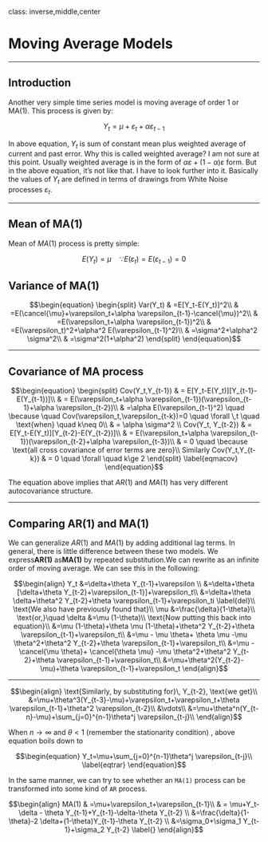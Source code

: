 class: inverse,middle,center

# Moving Average Models

---

## Introduction

Another very simple time series model is moving average of order 1 or MA(1). This process is given by:

$$\begin{equation}
    Y_t=\mu+\varepsilon_t+\alpha \varepsilon_{t-1}
\end{equation}$$

In above equation, $Y_t$ is sum of constant mean plus weighted average of current and past error. Why this is called weighted average? I am not sure at this point. Usually weighted average is in the form of $\alpha \varepsilon+(1-\alpha) \varepsilon$ form. But in the above equation, it's not like that. I have to look further into it. Basically the values of $Y_t$ are defined in terms of drawings from White Noise processes $\varepsilon_t$. 

---

## Mean of MA(1)

Mean of $MA(1)$ process is pretty simple: 

$$\begin{equation}
    E(Y_t)=\mu \quad \because E(\varepsilon_t)=E(\varepsilon_{t-1})=0
\end{equation}$$

## Variance of MA(1)

$$\begin{equation}
    \begin{split}
	Var(Y_t) & =E[Y_t-E(Y_t)]^2\\
	& =E(\cancel{\mu}+\varepsilon_t+\alpha \varepsilon_{t-1}-\cancel{\mu})^2\\
	& =E(\varepsilon_t+\alpha \varepsilon_{t-1})^2\\
	& =E(\varepsilon_t)^2+\alpha^2 E(\varepsilon_{t-1}^2)\\
	& =\sigma^2+\alpha^2 \sigma^2\\ 
	& =\sigma^2(1+\alpha^2)
  \end{split}
\end{equation}$$

---

## Covariance of MA process

$$\begin{equation}
    \begin{split}
	Cov(Y_t,Y_{t-1}) & = E[Y_t-E(Y_t)][Y_{t-1}-E(Y_{t-1})]\\
		     & = E(\varepsilon_t+\alpha \varepsilon_{t-1})(\varepsilon_{t-1}+\alpha \varepsilon_{t-2})\\
		     & =\alpha E(\varepsilon_{t-1}^2) \quad \because \quad Cov(\varepsilon_t,\varepsilon_{t-k})=0 \quad \forall \,t \quad \text{when} \quad k\neq 0\\ 
		     & = \alpha \sigma^2 \\
	    Cov(Y_t, Y_{t-2}) & = E[Y_t-E(Y_t)][Y_{t-2}-E(Y_{t-2})]\\
		     & = E(\varepsilon_t+\alpha \varepsilon_{t-1})(\varepsilon_{t-2}+\alpha \varepsilon_{t-3})\\
		     & = 0 \quad \because \text{all cross covariance of error terms are zero}\\ 
	Similarly Cov(Y_t,Y_{t-k}) & = 0 \quad \forall \quad k\ge 2
			\end{split}
			\label{eqmacov}
\end{equation}$$

The equation above implies that $AR(1)$ and $MA(1)$ has very different autocovariance structure. 

---

## Comparing AR(1) and MA(1)

We can generalize $AR(1)$ and $MA(1)$ by adding additional lag terms. In general, there is little difference between these two models. We express$\mathbf{AR(1)}$  as$\mathbf{MA(1)}$ by repeated substitution.We can rewrite \texttt{AR(1)} as an infinite order of moving average. We can see this in the following:

$$\begin{align}
	Y_t &=\delta+\theta Y_{t-1}+\varepsilon \\
	&=\delta+\theta [\delta+\theta Y_{t-2}+\varepsilon_{t-1}]+\varepsilon_t\\
	&=\delta+\theta \delta+\theta^2 Y_{t-2}+\theta \varepsilon_{t-1}+\varepsilon_ti \label{del}\\
\text{We also have previously found that}\\
\mu &=\frac{\delta}{1-\theta}\\
\text{or,}\quad \delta &=\mu (1-\theta)\\
\text{Now putting this back into equation}\\ 
	&=\mu (1-\theta)+\theta \mu (1-\theta)+\theta^2 Y_{t-2}+\theta \varepsilon_{t-1}+\varepsilon_t\\
	&=\mu - \mu \theta+ \theta \mu -\mu \theta^2+\theta^2 Y_{t-2}+\theta \varepsilon_{t-1}+\varepsilon_t\\
	&=\mu - \cancel{\mu \theta}+ \cancel{\theta \mu} -\mu \theta^2+\theta^2 Y_{t-2}+\theta \varepsilon_{t-1}+\varepsilon_t\\
	&=\mu+\theta^2(Y_{t-2}-\mu)+\theta \varepsilon_{t-1}+\varepsilon_t
\end{align}$$

---

$$\begin{align}
	\text{Similarly, by substituting for}\, Y_{t-2}, \text{we get}\\
	&=\mu+\theta^3(Y_{t-3}-\mu)+\varepsilon_t+\varepsilon_t+\theta \varepsilon_{t-1}+\theta^2 \varepsilon_{t-2}\\
	&\vdots\\
    &=\mu+\theta^n(Y_{t-n}-\mu)+\sum_{j=0}^{n-1}\theta^j \varepsilon_{t-j}\\
\end{align}$$

When $n\longrightarrow \infty$ and $\theta <1$ (remember the stationarity condition) , above equation boils down to 

$$\begin{equation}
		Y_t=\mu+\sum_{j=0}^{n-1}\theta^j \varepsilon_{t-j}\\
		\label{eqtrar}
\end{equation}$$

In the same manner, we can try to see whether an $\texttt{MA(1)}$ process can be transformed into some kind of $\texttt{AR}$ process. 

$$\begin{align}
		MA(1) & =\mu+\varepsilon_t+\varepsilon_{t-1}\\
		& = \mu+Y_t-\delta - \theta Y_{t-1}+Y_{t-1}-\delta-\theta Y_{t-2} \\
		&=\frac{\delta}{1-\theta}-2 \delta+(1-\theta)Y_{t-1}-\theta Y_{t-2} \\
		&=\sigma_0+\sigma_1 Y_{t-1}+\sigma_2 Y_{t-2}
		\label{}
\end{align}$$

